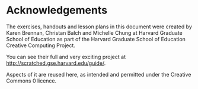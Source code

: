 # Acknowledgements {.unnumbered}

The exercises, handouts and lesson plans in this document were created by Karen Brennan, Christan Balch and Michelle Chung at Harvard Graduate School of Education as part of the Harvard Graduate School of Education Creative Computing Project. 

You can see their full and very exciting project at [http://scratched.gse.harvard.edu/guide/](http://scratched.gse.harvard.edu/guide/).

Aspects of it are reused here, as intended and permitted under the Creative Commons 0 licence.
